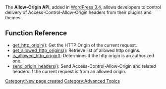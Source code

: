 The '''Allow-Origin API''', added in [[Version 3.4|WordPress 3.4]], allows developers to control delivery of Access-Control-Allow-Origin headers from their plugins and themes.

== Function Reference ==

* [[Function Reference/get_http_origin|get_http_origin()]]: Get the HTTP Origin of the current request. 
* [[Function Reference/get_allowed_http_origins|get_allowed_http_origins()]]: Retrieve list of allowed http origins.
* [[Function Reference/is_allowed_http_origin|is_allowed_http_origin()]]: Determines if the http origin is an authorized one.
* [[Function Reference/send_origin_headers|send_origin_headers()]]: Send Access-Control-Allow-Origin and related headers if the current request is from an allowed origin.

{{Stub}}

[[Category:New page created]]
[[Category:Advanced Topics]]